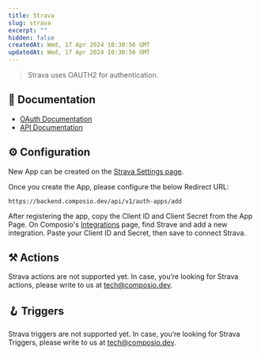 ```yaml
---
title: Strava
slug: strava
excerpt: ""
hidden: false
createdAt: Wed, 17 Apr 2024 10:30:56 GMT
updatedAt: Wed, 17 Apr 2024 10:30:56 GMT
--- 
```

> Strava uses OAUTH2 for authentication.
## 📔 Documentation

- [OAuth Documentation](https://developers.strava.com/docs/authentication/)
- [API Documentation](https://developers.strava.com/docs/reference/)

## ⚙️ Configuration

<Tip>New App can be created on the [Strava Settings page](https://www.strava.com/settings/api).</Tip>

Once you create the App, please configure the below Redirect URL:


```
https://backend.composio.dev/api/v1/auth-apps/add
```

After registering the app, copy the Client ID and Client Secret from the App Page. On Composio's [Integrations](https://app.composio.dev/apps) page, find Strave and add a new integration. Paste your Client ID and Secret, then save to connect Strava.


## ⚒️ Actions

Strava actions are not supported yet. In case, you’re looking for Strava actions, please write to us at tech@composio.dev.

## 🪝 Triggers

Strava triggers are not supported yet. In case, you’re looking for Strava Triggers, please write to us at tech@composio.dev.
